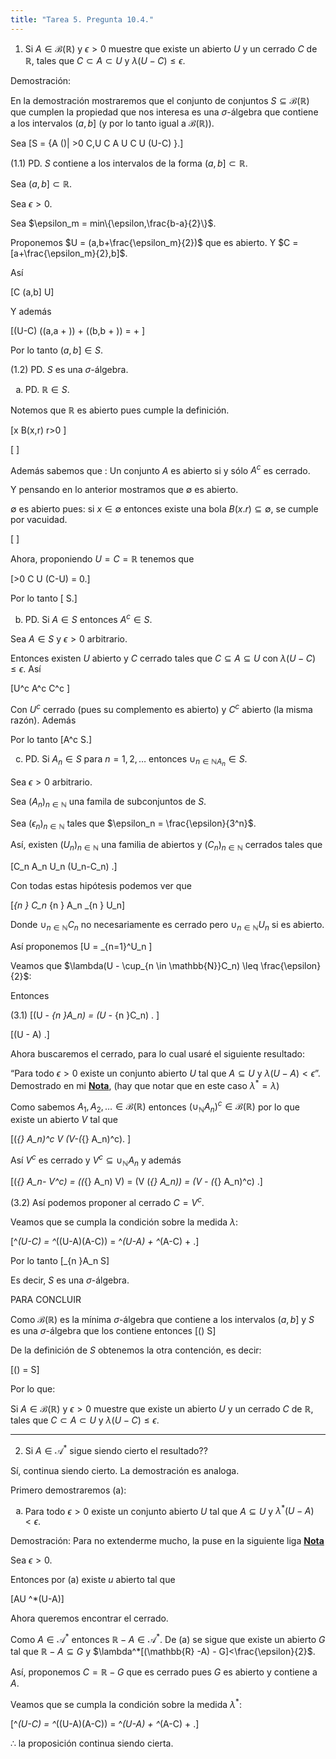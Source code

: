 ```yaml
---
title: "Tarea 5. Pregunta 10.4."
---
```


1) Si $A \in \mathscr{B}(\mathbb{R})$ y $\epsilon > 0$ muestre que existe un abierto $U$ y un cerrado $C$ de $\mathbb{R}$, tales que $C \subset A \subset U$ y $\lambda(U-C) \leq \epsilon$.

Demostración:

En la demostración mostraremos que el conjunto de conjuntos $S \subseteq \mathscr{B}(\mathbb{R})$ que cumplen la propiedad que nos interesa es una $\sigma$-álgebra que contiene a los intervalos $(a,b]$ (y por lo tanto igual a $\mathscr{B}(\mathbb{R})$).

Sea \[S = \{A \in \mathscr{B}(\mathbb{R})|\mbox{ } \forall \epsilon>0 \mbox{ } \exists C,U \subseteq \mathbb{R} \mbox{ tal que } C \subseteq A \subseteq U \mbox{ con } C \mbox{ cerrado y } U \mbox{ abierto tales que } \lambda(U-C) \leq \epsilon \}.\]

  (1.1) PD. $S$ contiene a los intervalos de la forma $(a,b] \subset \mathbb{R}$.

Sea $(a,b] \subset \mathbb{R}$.

Sea $\epsilon >0$.

Sea $\epsilon_m = min\{\epsilon,\frac{b-a}{2}\}$.

Proponemos $U = (a,b+\frac{\epsilon_m}{2})$ que es abierto. Y $C = [a+\frac{\epsilon_m}{2},b]$.

Así

\[C \subseteq (a,b] \subseteq U\]

Y además

\[\lambda(U-C) \leq \lambda((a,a + \frac{\epsilon_m}{2})) + \lambda((b,b + \frac{\epsilon_m}{2})) = \frac{\epsilon_m}{2} + \frac{\epsilon_m}{2} \leq \epsilon\]

Por lo tanto $(a,b] \in S$.

  (1.2) PD. $S$ es una $\sigma$-álgebra.


  (a) PD. $\mathbb{R} \in S$.
  
  Notemos que $\mathbb{R}$ es abierto pues cumple la definición.
  
  \[\forall x \in \mathbb{R} \quad \exists B(x,r) \subset \mathbb{R} \mbox{ (bola de radio } r>0 \mbox{).}\]
  
  \[\therefore \mathbb{R} \mbox{ es abierto.}\]
  
  Además sabemos que :
    Un conjunto $A$ es abierto si y sólo $A^c$ es cerrado.
    
  Y pensando en lo anterior mostramos que $\emptyset$ es abierto.
    
  $\emptyset$ es abierto pues: si $x\in \emptyset$ entonces existe una bola $B(x.r) \subseteq \emptyset$, se cumple por vacuidad.
  
  \[\therefore \mathbb{R} \mbox{ es cerrado.}\]
  
  
  Ahora, proponiendo $U = C = \mathbb{R}$ tenemos que 
  
  \[\forall \epsilon>0 \quad C \subseteq \mathbb{R}\subseteq U \mbox{ con } \lambda(C-U) = 0.\]
  
  Por lo tanto
   \[\therefore \mathbb{R} \in S.\]
  
  
  
  (b) PD. Si $A \in S$ entonces $A^c \in S$.
  
  
  Sea $A \in S$ y $\epsilon >0$ arbitrario. 
  
  Entonces existen $U$ abierto y $C$ cerrado tales que $C \subseteq A \subseteq U$ con $\lambda(U-C) \leq \epsilon$. Así
  
  \[U^c \subseteq A^c \subseteq C^c \quad \mbox{(Leyes de D'Morgan)}\]

  Con $U^c$ cerrado (pues su complemento es abierto) y $C^c$ abierto (la misma razón). Además
  
  \begin{align*}
\lambda(C^c-U^c) &= \lambda(C^c\cap (U^c)^c) \\\\
&= \lambda(C^c\cap U) \\\\
&= \lambda(U\cap C^c) \\\\
&= \lambda(U - C) \\\\
&\leq \epsilon.
\end{align*}
  
  Por lo tanto 
  \[A^c \in S.\]
  
  
  (c) PD. Si $A_n \in S$ para $n = 1, 2, \dots$ entonces $\cup_{n \in \mathbb{N}A_n }\in S$.
  
  Sea $\epsilon >0$ arbitrario.
  
  Sea $(A_n)_{n \in \mathbb{N}}$ una famila de subconjuntos de $S$.
  
  Sea $(\epsilon_n)_{n \in \mathbb{N}}$ tales que $\epsilon_n = \frac{\epsilon}{3^n}$.
  
  Así, existen $(U_n)_{n\in \mathbb{N}}$ una familia de abiertos y $(C_n)_{n\in \mathbb{N}}$ cerrados tales que
  
  \[C_n \subseteq A_n \subseteq U_n \quad \mbox{con} \quad \lambda(U_n-C_n) \leq \frac{\epsilon}{3^n}.\]
  
  Con todas estas hipótesis podemos ver que 
  
  \[\cup_{n \in \mathbb{N}} C_n \subseteq \cup_{n \in \mathbb{N}} A_n \subseteq \cup_{n \in \mathbb{N}} U_n\]
  
  Donde $\cup_{n \in \mathbb{N}} C_n$ no necesariamente es cerrado pero $\cup_{n \in \mathbb{N}} U_n$ si es abierto.

Así proponemos 
\[U = \cup_{n=1}^\infty U_n \]


 Veamos que $\lambda(U - \cup_{n \in \mathbb{N}}C_n) \leq \frac{\epsilon}{2}$:

\begin{align*}
\lambda(U - \cup_{n \in \mathbb{N}}C_n) &\leq \lambda(\cup_{n \in \mathbb{N}}(U_n - C_n)) && \mbox{ (pues } U - \cup_{n \in \mathbb{N}}C_n \subseteq \cup_{n \in \mathbb{N}}(U_n - C_n) \mbox{)}.\\\\
&\leq \sum_{n = 1}^\infty \lambda(U_n - C_n) \\\\
&\leq \sum_{n = 1}^\infty \frac{\epsilon}{3^n}\\\\
&= \frac{\epsilon}{2}.
\end{align*}

Entonces 

(3.1)
\[\lambda(U - \cup_{n \in \mathbb{N}}A_n) \overset{(\subseteq)}{\leq} \lambda[(U-\cup_{n \in \mathbb{N}}A_n)\cup(\cup_{n \in \mathbb{N}}A_n-\cup_{n \in \mathbb{N}}C_n)] = \lambda(U - \cup_{n \in \mathbb{N}}C_n) \leq \frac{\epsilon}{2}. \]

\[\therefore \lambda(U - A) \leq \frac{\epsilon}{2}.\]

Ahora buscaremos el cerrado, para lo cual usaré el siguiente resultado:

"Para todo $\epsilon >0$ existe un conjunto abierto $U$ tal que $A\subseteq U$ y  $\lambda(U-A)<\epsilon$". Demostrado en mi **[Nota](https://austriamax.github.io/austriamax.proba1.github.io/P10_4_2.html)**, (hay que notar que en este caso $\lambda^* = \lambda$)

Como sabemos $A_1, A_2, \dots \in \mathscr{B}(\mathbb{R})$ entonces $(\cup_{\mathbb{N}} A_n)^c \in \mathscr{B}(\mathbb{R})$ por lo que existe un abierto $V$ tal que 

\[(\cup_{\mathbb{N}} A_n)^c \subseteq V \quad \mbox{y} \quad \lambda(V-(\cup_{\mathbb{N}} A_n)^c)\leq \frac{\epsilon}{2}. \]

Así $V^c$ es cerrado y $V^c \subseteq \cup_{\mathbb{N}} A_n$ y además

\[\lambda(\cup_{\mathbb{N}} A_n- V^c) = \lambda((\cup_{\mathbb{N}} A_n) \cap V) = \lambda(V \cap (\cup_{\mathbb{N}} A_n)) = \lambda(V - (\cup_{\mathbb{N}} A_n)^c) \leq \frac{\epsilon}{2}.\]

(3.2) Así podemos proponer al cerrado $C = V^c$.

Veamos que se cumpla la condición sobre la medida $\lambda$:

\[\lambda^*(U-C) = \lambda^*((U-A)\cup(A-C)) = \lambda^*(U-A) + \lambda^*(A-C) \leq \frac{\epsilon}{2}  +\frac{\epsilon}{2} \leq \epsilon.\]

Por lo tanto 
\[\cup_{n \in \mathbb{N}}A_n \in S\]

Es decir, $S$ es una $\sigma$-álgebra.


PARA CONCLUIR

Como $\mathscr{B}(\mathbb{R})$ es la mínima $\sigma$-álgebra que contiene a los intervalos $(a,b]$ y $S$ es una $\sigma$-álgebra que los contiene entonces 
\[\mathscr{B}(\mathbb{R}) \subseteq S\]

De la definición de $S$ obtenemos la otra contención, es decir:

\[\mathscr{B}(\mathbb{R}) = S\]

Por lo que:

Si $A \in \mathscr{B}(\mathbb{R})$ y $\epsilon > 0$ muestre que existe un abierto $U$ y un cerrado $C$ de $\mathbb{R}$, tales que $C \subset A \subset U$ y $\lambda(U-C) \leq \epsilon$.

--------------------------------------------------------------------------------
2) Si $A \in \mathscr{A}^{*}$ sigue siendo cierto el resultado??


Sí, continua siendo cierto. La demostración es analoga.

Primero demostraremos (a):


(a) Para todo $\epsilon >0$ existe un conjunto abierto $U$ tal que $A\subseteq U$ y  $\lambda^*(U-A)<\epsilon$.

Demostración: Para no extenderme mucho, la puse en la siguiente liga  **[Nota](https://austriamax.github.io/austriamax.proba1.github.io/P10_4_2.html)**

Sea $\epsilon >0$.

Entonces por (a) existe $u$ abierto tal que

\[A\subseteq U \quad \mbox{y} \quad \lambda^*(U-A)\leq \frac{\epsilon}{2}\]

Ahora queremos encontrar el cerrado.

Como $A \in \mathscr{A}^{*}$ entonces $\mathbb{R} -A \in \mathscr{A}^{*}$. De (a) se sigue que existe un abierto $G$ tal que $\mathbb{R} - A \subseteq G$ y $\lambda^*[(\mathbb{R} -A) - G]<\frac{\epsilon}{2}$. 

Así, proponemos $C = \mathbb{R} - G$ que es cerrado pues $G$ es abierto y contiene a $A$. 

Veamos que se cumpla la condición sobre la medida $\lambda^*$:

\[\lambda^*(U-C) = \lambda^*((U-A)\cup(A-C)) = \lambda^*(U-A) + \lambda^*(A-C) \leq \frac{\epsilon}{2}  +\frac{\epsilon}{2} \leq \epsilon.\]

$\therefore$ la proposición continua siendo cierta.
